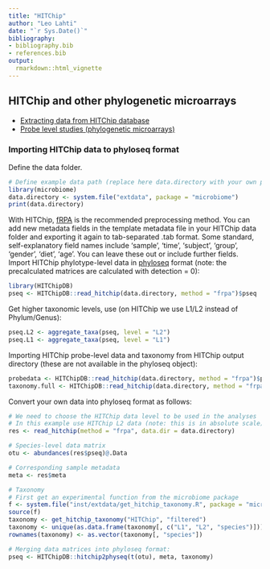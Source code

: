 ```yaml
---
title: "HITChip"
author: "Leo Lahti"
date: "`r Sys.Date()`"
bibliography: 
- bibliography.bib
- references.bib
output: 
  rmarkdown::html_vignette
---
```

<!--
  %\VignetteEngine{knitr::rmarkdown}
  %\VignetteIndexEntry{microbiome tutorial - hitchip}
  %\usepackage[utf8]{inputenc}
  %\VignetteEncoding{UTF-8}  
-->


## HITChip and other phylogenetic microarrays

  * [Extracting data from HITChip database](https://github.com/microbiome/HITChipDB/blob/master/vignettes/vignette.md)
  * [Probe level studies (phylogenetic microarrays)](Probelevel.md)


### Importing HITChip data to phyloseq format

Define the data folder. 

```r
# Define example data path (replace here data.directory with your own path)
library(microbiome)
data.directory <- system.file("extdata", package = "microbiome")
print(data.directory)
```

With HITChip,
[fRPA](http://www.computer.org/csdl/trans/tb/2011/01/ttb2011010217-abs.html)
is the recommended preprocessing method. You can add new metadata
fields in the template metadata file in your HITChip data folder and
exporting it again to tab-separated .tab format. Some standard,
self-explanatory field names include 'sample', 'time', 'subject',
'group', 'gender', 'diet', 'age'. You can leave these out or include
further fields. Import HITChip phylotype-level data in
[phyloseq](https://github.com/joey711/phyloseq) format (note: the
precalculated matrices are calculated with detection = 0):

```r
library(HITChipDB)
pseq <- HITChipDB::read_hitchip(data.directory, method = "frpa")$pseq
```

Get higher taxonomic levels, use (on HITChip we use L1/L2 instead of Phylum/Genus):

```r
pseq.L2 <- aggregate_taxa(pseq, level = "L2")
pseq.L1 <- aggregate_taxa(pseq, level = "L1")
```

Importing HITChip probe-level data and taxonomy from HITChip
output directory (these are not available in the phyloseq object):

```r
probedata <- HITChipDB::read_hitchip(data.directory, method = "frpa")$probedata
taxonomy.full <- HITChipDB::read_hitchip(data.directory, method = "frpa")$taxonomy.full
```

Convert your own data into phyloseq format as follows:

```r
# We need to choose the HITChip data level to be used in the analyses
# In this example use HITChip L2 data (note: this is in absolute scale)
res <- read_hitchip(method = "frpa", data.dir = data.directory)

# Species-level data matrix
otu <- abundances(res$pseq)@.Data 

# Corresponding sample metadata
meta <- res$meta

# Taxonomy
# First get an experimental function from the microbiome package
f <- system.file("inst/extdata/get_hitchip_taxonomy.R", package = "microbiome")
source(f)
taxonomy <- get_hitchip_taxonomy("HITChip", "filtered")
taxonomy <- unique(as.data.frame(taxonomy[, c("L1", "L2", "species")]))
rownames(taxonomy) <- as.vector(taxonomy[, "species"])

# Merging data matrices into phyloseq format:
pseq <- HITChipDB::hitchip2physeq(t(otu), meta, taxonomy)
```


